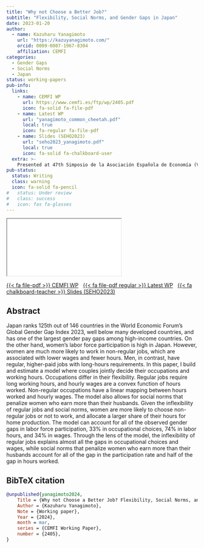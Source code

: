 ```yaml
---
title: "Why not Choose a Better Job?"
subtitle: "Flexibility, Social Norms, and Gender Gaps in Japan"
date: 2023-01-20
author:
  - name: Kazuharu Yanagimoto
    url: "https://kazuyanagimoto.com/"
    orcid: 0009-0007-1967-8304
    affiliation: CEMFI
categories:
  - Gender Gaps
  - Social Norms
  - Japan
status: working-papers
pub-info:
  links:
    - name: CEMFI WP
      url: https://www.cemfi.es/ftp/wp/2405.pdf
      icon: fa-solid fa-file-pdf
    - name: Latest WP
      url: "yanagimoto_common_cheetah.pdf"
      local: true
      icon: fa-regular fa-file-pdf
    - name: Slides (SEHO2023)
      url: "seho2023_yanagimoto.pdf"
      local: true
      icon: fa-solid fa-chalkboard-user
  extra: >-
    Presented at 47th Simposio de la Asociación Española de Economía (Valencia, December 15-17, 2022)
pub-status: 
  status: Writing
  class: warning
  icon: fa-solid fa-pencil
#   status: Under review
#   class: success
#   icon: fas fa-glasses
---
```


```{=html}
<iframe class="slide-deck" src="seho2023_yanagimoto.html"></iframe>
```

[{{< fa file-pdf >}} CEMFI WP](https://www.cemfi.es/ftp/wp/2405.pdf) &nbsp;
[{{< fa file-pdf regular >}} Latest WP](yanagimoto_common_cheetah.pdf) &nbsp;
[ {{< fa chalkboard-teacher >}} Slides (SEHO2023)](seho2023_yanagimoto.pdf)

## Abstract

Japan ranks 125th out of 146 countries in the World Economic Forum’s Global Gender Gap Index 2023, well below many developed countries, and has one of the largest gender pay gaps among high-income countries. On the other hand, women’s labor force participation is high in Japan. However, women are much more likely to work in non-regular jobs, which are associated with lower wages and fewer hours. Men, in contrast, have regular, higher-paid jobs with long-hours requirements. In this paper, I build and estimate a model where couples jointly decide their occupations and working hours. Occupations differ in their flexibility. Regular jobs require long working hours, and hourly wages are a convex function of hours worked. Non-regular occupations have a linear mapping between hours worked and hourly wages. The model also allows for social norms that penalize women who earn more than their husbands. Given the inflexibility of regular jobs and social norms, women are more likely to choose non-regular jobs or not to work, and allocate a larger share of their hours for home production. The model can account for all of the observed gender gaps in labor force participation, 33% in occupational choices, 74% in labor hours, and 34% in wages. Through the lens of the model, the inflexibility of regular jobs explains almost all the gaps in occupational choices and wages, while social norms that penalize women who earn more than their husbands account for all of the gap in the participation rate and half of the gap in hours worked.


## BibTeX citation

```bibtex
@unpublished{yanagimoto2024,
    Title = {Why not Choose a Better Job? Flexibility, Social Norms, and Gender Gaps in Japan},
    Author = {Kazuharu Yanagimoto},
    Note = {Working paper},
    Year = {2024},
    month = mar,
    series = {CEMFI Working Paper},
    number = {2405},
}
```
